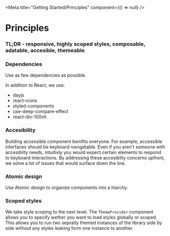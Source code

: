 
<Meta title="Getting Started/Principles" component={() => null} />

# Principles

### TL;DR - responsive, highly scoped styles, composable, adatable, accesible, themeable

### Dependencies

Use as few dependencies as possible.

In addition to React, we use:

- dayjs
- react-icons
- styled-components
- use-deep-compare-effect
- react-div-100vh

### Accesibility

Building accessible component benifits everyone. For example, accessible interfaces should be keyboard navigatable. Even if you aren't someone with accesiblity needs, intuitivly you would expect certain elements to respond to keyboard interactions. By addressing these accesiblity concerns upfront, we solve a lot of issues that would surface down the line.

### Atomic design

Use Atomic design to organize components into a hiarchy.

### Scoped styles

We take style scoping to the next level. The `ThemeProvider` component allows you to specify wether you want to load styles globally or scoped. This allows you to run two sepratly themed instances of the library side by side without any styles leaking form one instance to another.
